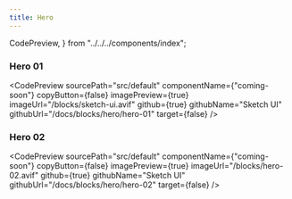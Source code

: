 ```yaml
---
title: Hero
---
```

 
  CodePreview,
} from "../../../components/index";

### Hero 01
<CodePreview
  sourcePath="src/default"
  componentName={"coming-soon"}
  copyButton={false}
  imagePreview={true}
  imageUrl="/blocks/sketch-ui.avif"
  github={true}
  githubName="Sketch UI"
  githubUrl="/docs/blocks/hero/hero-01"
  target={false}
/>

### Hero 02
<CodePreview
  sourcePath="src/default"
  componentName={"coming-soon"}
  copyButton={false}
  imagePreview={true}
  imageUrl="/blocks/hero-02.avif"
  github={true}
  githubName="Sketch UI"
  githubUrl="/docs/blocks/hero/hero-02"
  target={false}
/>

